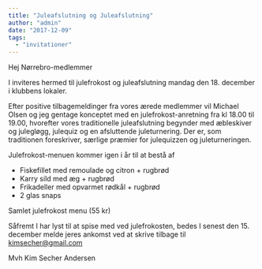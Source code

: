 ```yaml
---
title: "Juleafslutning og Juleafslutning"
author: "admin"
date: "2017-12-09"
tags: 
  - "invitationer"
---
```


Hej Nørrebro-medlemmer

I inviteres hermed til julefrokost og juleafslutning mandag den 18. december i klubbens lokaler.

Efter positive tilbagemeldinger fra vores ærede medlemmer vil Michael Olsen og jeg gentage konceptet med en julefrokost-anretning fra kl 18.00 til 19.00, hvorefter vores traditionelle juleafslutning begynder med æbleskiver og julegløgg, julequiz og en afsluttende juleturnering. Der er, som traditionen foreskriver, særlige præmier for julequizzen og juleturneringen.

Julefrokost-menuen kommer igen i år til at bestå af

- Fiskefillet med remoulade og citron + rugbrød
- Karry sild med æg + rugbrød
- Frikadeller med opvarmet rødkål + rugbrød
- 2 glas snaps

Samlet julefrokost menu (55 kr)

Såfremt I har lyst til at spise med ved julefrokosten, bedes I senest den 15. december melde jeres ankomst ved at skrive tilbage til kimsecher@gmail.com

Mvh Kim Secher Andersen
